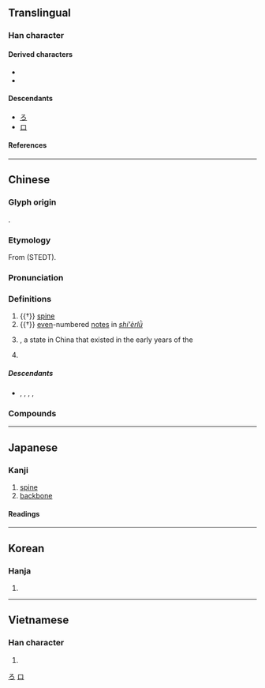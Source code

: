 {{also|吕}}
{{character info}}
==Translingual==
{{stroke order|strokes=7}}

===Han character===
{{Han char|rn=30|rad=口|as=04|sn=7|four=60600|canj=RHR|ids=⿳口丿口}}

====Derived characters====
*{{l|mul|[[侶]], [[𠴊]], [[𡋿]], [[㛎]], [[𢙲]], [[𤞪]], [[𨹬]], [[𨓐]], [[梠]], [[𣨕]], [[𥆻]], [[𥓅]], [[𥺓]], [[絽]], [[𠒦]], [[躳]], [[𡳎]], [[鋁]], [[𤀗]], [[𥖓]]}}
*{{l|mul|[[𠭤]], [[𥖕]], [[𤳧]], [[𡄀]], [[宮]], [[𡱶]], [[莒]], [[営]], [[筥]], [[營]], [[麿]], [[閭]]}}

====Descendants====
* [[ろ]]
* [[ロ]]

====References====
{{Han ref|kx=0181.030|dkj=03386|dj=0398.080|hdz=10577.120|uh=5442}}

[[Category:Han characters from which hiragana were derived|ろ]]
[[Category:Han characters from which katakana were derived|ロ]]

----

==Chinese==
{{zh-forms|s=吕|alt=膂-spine,膐-spine}}

===Glyph origin===
{{Han etym}}
{{liushu|p}}.

===Etymology===
From {{inh|zh|sit-pro|*g-ra-t||bone}} (STEDT).

===Pronunciation===
{{zh-pron
|m=lǚ
|m-s=nü3
|c=leoi5
|c-t=
|g=
|h=pfs=lî;gd=li1
|j=
|mb=lṳ̌
|md=lṳ̄
|mn=xm,tp,mg,hc,tc:lū/qz,lk:lǐr/zz,kh,tn,yl:lī/sx,km,hc:līr/xm:lú/qz:lír/zz:lí
|mn_note=lū/lǐr/lī/līr - vernacular; lú/lír/lí - literary
|mn-t=le6
|w=3li,3ly
|w_note=3li - vernacular; 3ly - literary
|x=
|mc=y
|oc=y
|cat=n,pn
}}

===Definitions===
{{zh-hanzi}}

# {{†}} {{lb|zh|anatomy}} [[spine]]
# {{†}} {{lb|zh|music}} [[even]]-numbered [[note]]s in ''[[w:Shí-èr-lǜ|shí'èrlǜ]]''
# {{w|Lü (state)|Lü}}, a state in China that existed in the early years of the {{w|Spring and Autumn Period}}
# {{surname|zh}}
#: {{zh-x|^呂 ^布|{{w|Lü Bu|'''Lü''' Bu}} (Chinese military general and warlord who lived during the late Eastern Han dynasty)}}

=====Descendants=====
* {{desc|bor=1|en|Lu}}, {{l|en|Lü}}, {{l|en|Lui}}, {{l|en|Lv}}, {{l|en|Lyu}}

===Compounds===
{{zh-der|呂宋|呂祖|呂劇|呂蒙|呂相|六呂|中呂|南呂|大呂|伊呂|呂覽|小呂|律呂|音呂|呂寨|呂公枕|呂洞賓|呂梁山|呂蒙正|呂氏春秋|呂安題鳳|律呂正義|九鼎大呂|黃鐘大呂|知音諳呂|呂梁:[[Lüliang]]}}

----

==Japanese==

===Kanji===
{{ja-kanji|grade=c|rs=口04}}

# [[spine]]
# [[backbone]]

====Readings====
{{ja-readings
|goon=ろ
|kanon=りょ
|kun=せぼね-
|nanori=おと, とも, なが
}}

----

==Korean==

===Hanja===
{{ko-hanja|려}}

# {{rfdef|ko|sort=口04}}

----

==Vietnamese==

===Han character===
{{vi-readings|reading=[[lã]], [[lả]], [[lỡ]], [[lử]], [[lữa]], [[rả]], [[rứa]], [[trả]], [[trở]], [[lớ]], [[lở]], [[lữ]]|rs=口04}}

# {{rfdef|vi|sort=口04}}